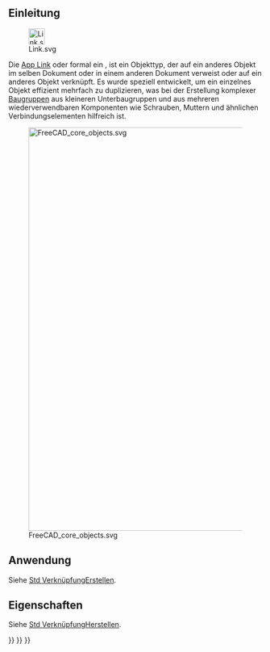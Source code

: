<languages/>
{{TOCright}}

<span id="Introduction"></span>
==Einleitung==

[[File:Link.svg|32px]]

Die [[App_Link/de|App Link]] oder formal ein {{incode|App::Link}}, ist ein Objekttyp, der auf ein anderes Objekt im selben Dokument oder in einem anderen Dokument verweist oder auf ein anderes Objekt verknüpft. Es wurde speziell entwickelt, um ein einzelnes Objekt effizient mehrfach zu duplizieren, was bei der Erstellung komplexer [[assembly/de|Baugruppen]] aus kleineren Unterbaugruppen und aus mehreren wiederverwendbaren Komponenten wie Schrauben, Muttern und ähnlichen Verbindungselementen hilfreich ist.

[[File:FreeCAD_core_objects.svg|800px]]

{{Caption|Vereinfachtes Diagramm der Beziehungen zwischen den Kernobjekten in FreeCAD}}

<span id="Usage"></span>
==Anwendung==

Siehe [[Std_LinkMake/de#Anwendung|Std VerknüpfungErstellen]].

<span id="Properties"></span>
==Eigenschaften==

Siehe [[Std_LinkMake/de#Eigenschaften|Std VerknüpfungHerstellen]].


{{Std_Base_navi{{#translation:}}}}
{{Document_objects_navi{{#translation:}}}}
{{Userdocnavi{{#translation:}}}}